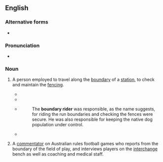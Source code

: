 {{also|boundary-rider}}
==English==

===Alternative forms===
* {{l|en|boundary-rider}}

===Pronunciation===
* {{audio|EN-AU ck1 boundary rider.ogg|Audio (AU)|lang=en}}

===Noun===
{{wikipedia}}
{{en-noun}}

# {{lb|en|Australia}} A person employed to travel along the [[boundary]] of a [[station]], to check and maintain the [[fencing]].
#* {{quote-text|lang=en|year=1892|author=National Association of Wool Manufacturers|title=Bulletin of the National Association of Wool Manufacturers|volume=22|page=348|url=http://books.google.com.au/books?id=9rAhAQAAMAAJ&q=%22boundary+rider%22%7C%22boundary+riders%22+-intitle:%22boundary+-rider%7Criders%22+-inauthor:%22%22&dq=%22boundary+rider%22%7C%22boundary+riders%22+-intitle:%22boundary+-rider%7Criders%22+-inauthor:%22%22&hl=en&sa=X&ei=hnEBT-bXHYeGmQWduoSDAg&redir_esc=y|passage=For these sixty-seven and a half miles of fence we must have three men known as '''boundary riders'''. A '''boundary rider''' is one whose duty is to see that the fence is in order.}}
#* {{quote-text|lang=en|year=1908|author=Western Australian Department of Agriculture|title=Journal of the Department of Agriculture of Western Australia|volume=17|page=709|url=http://books.google.com.au/books?id=DaFFAAAAIAAJ&q=%22boundary+rider%22%7C%22boundary+riders%22+-intitle:%22boundary+-rider%7Criders%22+-inauthor:%22%22&dq=%22boundary+rider%22%7C%22boundary+riders%22+-intitle:%22boundary+-rider%7Criders%22+-inauthor:%22%22&hl=en&sa=X&ei=Sm8BT674OMX0mAXSj8jFCg&redir_esc=y|passage=No. 2 shows a '''boundary-rider'''. This out-back servant of the State has about 70 miles of fencing to look after and inspects the whole every six days.}}
#* {{quote-text|lang=en|year=1988|author=Jan Walker|title=Jondaryan Station: The Relationship between Pastoral Capital and Pastoral Labour, 1840-1890|page=79|url=http://books.google.com.au/books?id=z8QsAAAAMAAJ&q=%22boundary+rider%22%7C%22boundary+riders%22+-intitle:%22boundary+-rider%7Criders%22+-inauthor:%22%22&dq=%22boundary+rider%22%7C%22boundary+riders%22+-intitle:%22boundary+-rider%7Criders%22+-inauthor:%22%22&hl=en&sa=X&ei=VGgBT5bVGOKemQWAxvQt&redir_esc=y|passage=When profits were high enough to finance improvements, therefore, fences replaced hurdles and '''boundary riders''' replaced shepherds.}}
#*: The '''boundary rider''' was responsible, as the name suggests, for riding the run boundaries and checking the fences were secure. He was also responsible for keeping the native dog population under control.
#* {{quote-text|lang=en|year=2010|author=Brian Sawers|title=The Sawers from Pitcairn|page=130|url=http://books.google.com.au/books?id=wKfM8kIEagEC&pg=PA130&dq=%22boundary+rider%22%7C%22boundary+riders%22+-intitle:%22boundary+-rider%7Criders%22+-inauthor:%22%22&hl=en&sa=X&ei=clkBT6ntFYb3mAXd2bX8CQ&redir_esc=y#v=onepage&q=%22boundary%20rider%22%7C%22boundary%20riders%22%20-intitle%3A%22boundary%20-rider%7Criders%22%20-inauthor%3A%22%22&f=false|passage=Patterson was a '''boundary rider''' and lived with his wife at ''‘Old Pratts’'' dam hut.}}
# {{lb|en|Australia|sports|Australian rules football}} A [[commentator]] on Australian rules football games who reports from the boundary of the field of play, and interviews players on the [[interchange]] bench as well as coaching and medical staff.